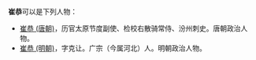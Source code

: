 '''崔恭'''可以是下列人物：
* [[崔恭_(唐朝)|崔恭 (唐朝)]]，历官太原节度副使、检校右散骑常侍、汾州刺史。唐朝政治人物。
* [[崔恭_(明朝)|崔恭 (明朝)]]，字克让。广宗（今属河北）人。明朝政治人物。

{{disambig|G恭|cat=二字崔姓人名消歧义}}